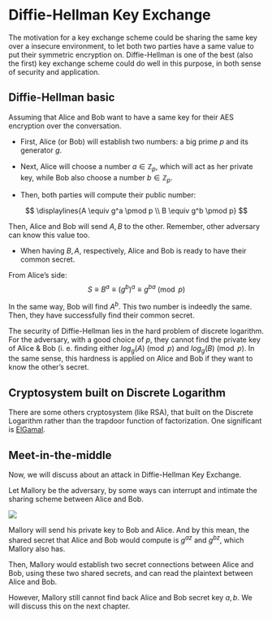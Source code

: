 # Diffie-Hellman Key Exchange {#sec-Asymmetric}

The motivation for a key exchange scheme could be sharing the same key over a insecure environment, to let both two parties have a same value to put their symmetric encryption on. Diffie-Hellman is one of the best (also the first) key exchange scheme could do well in this purpose, in both sense of security and application. 

## Diffie-Hellman basic

Assuming that Alice and Bob want to have a same key for their AES encryption over the conversation. 

+ First, Alice (or Bob) will establish two numbers: a big prime $p$ and its generator $g$. 

+ Next, Alice will choose a number $a \in \mathbb{Z}_p$, which will act as her private key, while Bob also choose a number $b \in \mathbb{Z}_p$. 

+ Then, both parties will compute their public number:

$$
\displaylines{A \equiv g^a \pmod p \\ B \equiv g^b \pmod p}
$$

Then, Alice and Bob will send $A, B$ to the other. Remember, other adversary can know this value too. 

+ When having $B, A$, respectively, Alice and Bob is ready to have their common secret. 

From Alice's side:
$$
S \equiv B^a \equiv (g^b)^a \equiv g^{ba} \pmod p  
$$

In the same way, Bob will find $A^b$. This two number is indeedly the same. Then, they have successfully find their common secret. 

The security of Diffie-Hellman lies in the hard problem of discrete logarithm. For the adversary, with a good choice of $p$, they cannot find the private key of Alice & Bob (i. e. finding either $log_g(A) \pmod p$ and  $log_g(B) \pmod p$. In the same sense, this hardness is applied on Alice and Bob if they want to know the other's secret. 

## Cryptosystem built on Discrete Logarithm 

There are some others cryptosystem (like RSA), that built on the Discrete Logarithm rather than the trapdoor function of factorization. One significant is [ElGamal](https://en.wikipedia.org/wiki/ElGamal_encryption).

## Meet-in-the-middle 

Now, we will discuss about an attack in Diffie-Hellman Key Exchange. 

Let Mallory be the adversary, by some ways can interrupt and intimate the sharing scheme between Alice and Bob. 

![](/images/MITM.png)

Mallory will send his private key to Bob and Alice. And by this mean, the shared secret that Alice and Bob would compute is $g^{az}$ and $g^{bz}$, which Mallory also has.

Then, Mallory would establish two secret connections between Alice and Bob, using these two shared secrets, and can read the plaintext between Alice and Bob. 

However, Mallory still cannot find back Alice and Bob secret key $a, b$. We will discuss this on the next chapter. 
